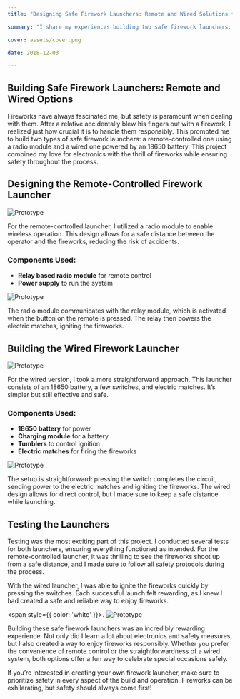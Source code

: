 ```yaml
---
title: "Designing Safe Firework Launchers: Remote and Wired Solutions for Controlled Rocket Launching"

summary: "I share my experiences building two safe firework launchers: a remote rocket launcher and a wired version. Explore the fun and safety tips I learned along the way, making fireworks enjoyable for everyone"

cover: assets/cover.png

date: 2018-12-03

---
```


## Building Safe Firework Launchers: Remote and Wired Options

Fireworks have always fascinated me, but safety is paramount when dealing with them. After a relative accidentally blew his fingers out with a firework, I realized just how crucial it is to handle them responsibly. This prompted me to build two types of safe firework launchers: a remote-controlled one using a radio module and a wired one powered by an 18650 battery. This project combined my love for electronics with the thrill of fireworks while ensuring safety throughout the process.

## Designing the Remote-Controlled Firework Launcher

![Prototype](./assets/remote_result.jpg)

For the remote-controlled launcher, I utilized a radio module to enable wireless operation. This design allows for a safe distance between the operator and the fireworks, reducing the risk of accidents.

### Components Used:

- **Relay based radio module** for remote control
-	**Power supply** to run the system

![Prototype](./assets/remote.jpg)

The radio module communicates with the relay module, which is activated when the button on the remote is pressed. The relay then powers the electric matches, igniting the fireworks.

## Building the Wired Firework Launcher

![Prototype](./assets/wired.jpg)


For the wired version, I took a more straightforward approach. This launcher consists of an 18650 battery, a few switches, and electric matches. It’s simpler but still effective and safe.

### Components Used:

-	**18650 battery** for power
- **Charging module** for a battery 
-	**Tumblers** to control ignition
-	**Electric matches** for firing the fireworks

![Prototype](./assets/1019(7).gif)

The setup is straightforward: pressing the switch completes the circuit, sending power to the electric matches and igniting the fireworks. The wired design allows for direct control, but I made sure to keep a safe distance while launching.

## Testing the Launchers

Testing was the most exciting part of this project. I conducted several tests for both launchers, ensuring everything functioned as intended. For the remote-controlled launcher, it was thrilling to see the fireworks shoot up from a safe distance, and I made sure to follow all safety protocols during the process.

With the wired launcher, I was able to ignite the fireworks quickly by pressing the switches. Each successful launch felt rewarding, as I knew I had created a safe and reliable way to enjoy fireworks.

<span style={{ color: 'white' }}>.</span>
![Prototype](./assets/1019(1).gif)

Building these safe firework launchers was an incredibly rewarding experience. Not only did I learn a lot about electronics and safety measures, but I also created a way to enjoy fireworks responsibly. Whether you prefer the convenience of remote control or the straightforwardness of a wired system, both options offer a fun way to celebrate special occasions safely.

If you’re interested in creating your own firework launcher, make sure to prioritize safety in every aspect of the build and operation. Fireworks can be exhilarating, but safety should always come first!